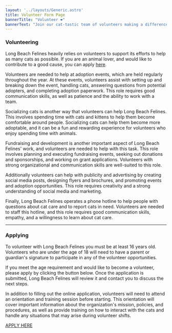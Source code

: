 ```yaml
---
layout: '../layouts/Generic.astro'
title: Volunteer Form Page
bannerTitle: "Volunteer ❤️"
bannerText: "Join our cat-tastic team of volunteers making a difference in the lives of cats"
---
```

  ### Volunteering

Long Beach Felines heavily relies on volunteers to support its efforts to help as many cats as possible. If you are an animal lover, and would like to contribute to a good cause, you can apply <a href='/volunteer-form.html'>here</a>.

Volunteers are needed to help at adoption events, which are held regularly throughout the year. At these events, volunteers assist with setting up and breaking down the event, handling cats, answering questions from potential adopters, and completing adoption paperwork. This role requires good communication skills, as well as patience and the ability to work with a team.          

Socializing cats is another way that volunteers can help Long Beach Felines. This involves spending time with cats and kittens to help them become comfortable around people. Socializing cats can help them become more adoptable, and it can be a fun and rewarding experience for volunteers who enjoy spending time with animals.

Fundraising and development is another important aspect of Long Beach Felines' work, and volunteers are needed to help with this task. This role involves planning and executing fundraising events, seeking out donations and sponsorships, and working on grant applications. Volunteers with strong organizational and communication skills are well-suited to this role.

Additionally volunteers can help with publicity and advertising by creating social media posts, designing flyers and brochures, and promoting events and adoption opportunities. This role requires creativity and a strong understanding of social media and marketing.

Finally, Long Beach Felines operates a phone hotline to help people with questions about cat care and to report cats in need. Volunteers are needed to staff this hotline, and this role requires good communication skills, empathy, and a willingness to learn about cat care.

---

### Applying

To volunteer with Long Beach Felines you must be at least 16 years old. Volunteers who are under the age of 18 will need to have a parent or guardian's signature to participate in any of the volunteer opportunities. 

If you meet the age requirement and would like to become a volunteer, please apply by clicking the button below.
Once the application is submitted, Long Beach Felines will review it and contact you to discuss the next steps.

In addition to filling out the online application, volunteers will need to attend an orientation and training session before starting. This orientation will cover important information about the organization's mission, policies, and procedures, as well as provide training on how to interact with the cats and handle any situations that may arise during volunteer shifts.

<a href="volunteer-form.html" class="button primary">APPLY HERE</a>